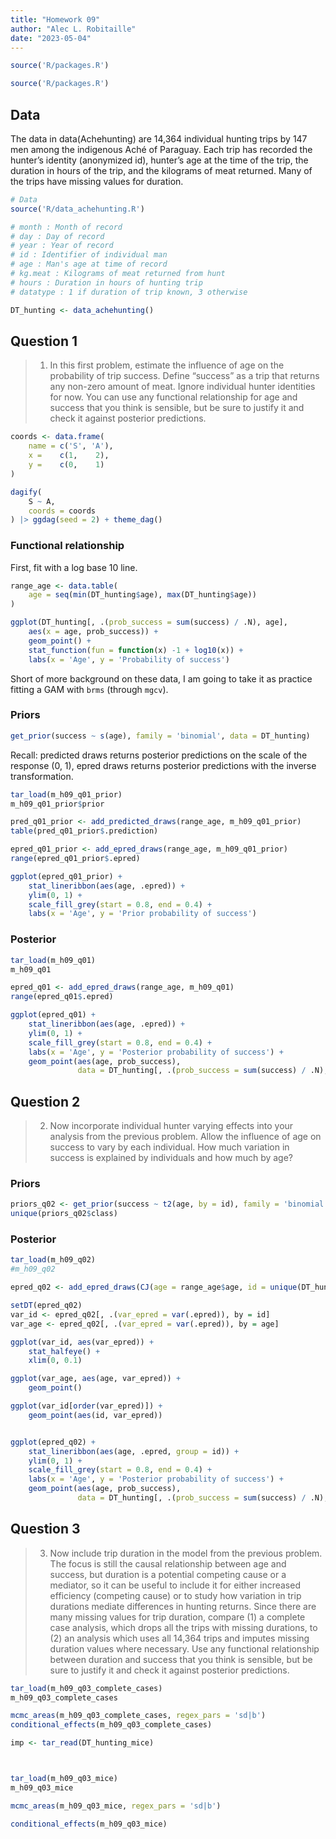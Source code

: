 ```yaml
---
title: "Homework 09"
author: "Alec L. Robitaille"
date: "2023-05-04"
---
```


```r
source('R/packages.R')
```

```r
source('R/packages.R')
```


## Data 

The data in data(Achehunting) are 14,364 individual hunting trips by 147 men
among the indigenous Aché of Paraguay. Each trip has recorded the hunter’s identity
(anonymized id), hunter’s age at the time of the trip, the duration in hours of the
trip, and the kilograms of meat returned. Many of the trips have missing values for
duration.

```r
# Data
source('R/data_achehunting.R')

# month : Month of record
# day : Day of record
# year : Year of record
# id : Identifier of individual man
# age : Man's age at time of record
# kg.meat : Kilograms of meat returned from hunt
# hours : Duration in hours of hunting trip
# datatype : 1 if duration of trip known, 3 otherwise

DT_hunting <- data_achehunting()
```



## Question 1

> 1. In this first problem, estimate the influence of age on the probability of trip success. Define “success” as a trip that returns any non-zero amount of meat. Ignore
individual hunter identities for now. You can use any functional relationship for age
and success that you think is sensible, but be sure to justify it and check it against
posterior predictions.


```r
coords <- data.frame(
    name = c('S', 'A'),
    x =    c(1,    2),
    y =    c(0,    1)
)

dagify(
	S ~ A,
	coords = coords
) |> ggdag(seed = 2) + theme_dag()
```

### Functional relationship

First, fit with a log base 10 line. 

```r
range_age <- data.table(
    age = seq(min(DT_hunting$age), max(DT_hunting$age))
)

ggplot(DT_hunting[, .(prob_success = sum(success) / .N), age], 
    aes(x = age, prob_success)) + 
    geom_point() + 
    stat_function(fun = function(x) -1 + log10(x)) + 
    labs(x = 'Age', y = 'Probability of success')
```

Short of more background on these data, I am going to take it as practice fitting
a GAM with `brms` (through `mgcv`).


### Priors
```r
get_prior(success ~ s(age), family = 'binomial', data = DT_hunting)
```


Recall: predicted draws returns posterior predictions on the scale of the response 
(0, 1), epred draws returns posterior predictions with the inverse transformation. 

```r
tar_load(m_h09_q01_prior)
m_h09_q01_prior$prior

pred_q01_prior <- add_predicted_draws(range_age, m_h09_q01_prior)
table(pred_q01_prior$.prediction)

epred_q01_prior <- add_epred_draws(range_age, m_h09_q01_prior)
range(epred_q01_prior$.epred)

ggplot(epred_q01_prior) + 
    stat_lineribbon(aes(age, .epred)) + 
    ylim(0, 1) +
    scale_fill_grey(start = 0.8, end = 0.4) + 
    labs(x = 'Age', y = 'Prior probability of success')
```

### Posterior

```r
tar_load(m_h09_q01)
m_h09_q01

epred_q01 <- add_epred_draws(range_age, m_h09_q01)
range(epred_q01$.epred)

ggplot(epred_q01) + 
    stat_lineribbon(aes(age, .epred)) + 
    ylim(0, 1) +
    scale_fill_grey(start = 0.8, end = 0.4) + 
    labs(x = 'Age', y = 'Posterior probability of success') + 
    geom_point(aes(age, prob_success), 
               data = DT_hunting[, .(prob_success = sum(success) / .N), age])
```



## Question 2

> 2. Now incorporate individual hunter varying effects into your analysis from the
previous problem. Allow the influence of age on success to vary by each individual.
How much variation in success is explained by individuals and how much by age?

### Priors

```r
priors_q02 <- get_prior(success ~ t2(age, by = id), family = 'binomial', data = DT_hunting)
unique(priors_q02$class)
```

### Posterior

```r
tar_load(m_h09_q02)
#m_h09_q02

epred_q02 <- add_epred_draws(CJ(age = range_age$age, id = unique(DT_hunting$id)), m_h09_q02)

setDT(epred_q02)
var_id <- epred_q02[, .(var_epred = var(.epred)), by = id]
var_age <- epred_q02[, .(var_epred = var(.epred)), by = age]

ggplot(var_id, aes(var_epred)) + 
    stat_halfeye() + 
    xlim(0, 0.1)

ggplot(var_age, aes(age, var_epred)) + 
    geom_point()

ggplot(var_id[order(var_epred)]) + 
    geom_point(aes(id, var_epred))


ggplot(epred_q02) + 
    stat_lineribbon(aes(age, .epred, group = id)) + 
    ylim(0, 1) +
    scale_fill_grey(start = 0.8, end = 0.4) + 
    labs(x = 'Age', y = 'Posterior probability of success') + 
    geom_point(aes(age, prob_success), 
               data = DT_hunting[, .(prob_success = sum(success) / .N), age])
```

## Question 3

> 3. Now include trip duration in the model from the previous problem. The focus
is still the causal relationship between age and success, but duration is a potential
competing cause or a mediator, so it can be useful to include it for either increased
efficiency (competing cause) or to study how variation in trip durations mediate differences in hunting returns. Since there are many missing values for trip duration,
compare (1) a complete case analysis, which drops all the trips with missing durations, to (2) an analysis which uses all 14,364 trips and imputes missing duration
values where necessary. Use any functional relationship between duration and success that you think is sensible, but be sure to justify it and check it against posterior
predictions.

```r
tar_load(m_h09_q03_complete_cases)
m_h09_q03_complete_cases

mcmc_areas(m_h09_q03_complete_cases, regex_pars = 'sd|b')
conditional_effects(m_h09_q03_complete_cases)
```





```r

imp <- tar_read(DT_hunting_mice)



tar_load(m_h09_q03_mice)
m_h09_q03_mice

mcmc_areas(m_h09_q03_mice, regex_pars = 'sd|b')

conditional_effects(m_h09_q03_mice)
```